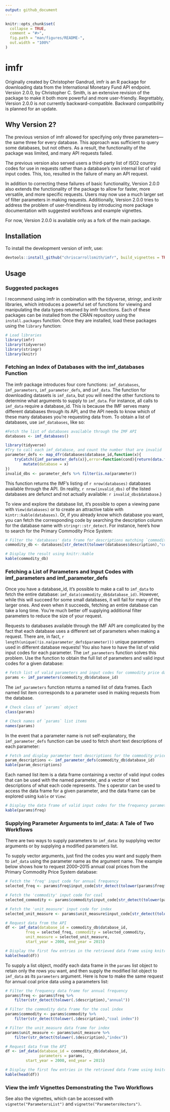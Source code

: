 ```yaml
---
output: github_document
---
```


<!-- README.md is generated from README.Rmd. Please edit that file -->

```r
knitr::opts_chunk$set(
  collapse = TRUE,
  comment = "#>",
  fig.path = "man/figures/README-",
  out.width = "100%"
)
```

# imfr

<!-- badges: start -->
<!-- badges: end -->

Originally created by Christopher Gandrud, imfr is an R package for downloading data from the International Monetary Fund API endpoint. Version 2.0.0, by Christopher C. Smith, is an extensive revision of the package to make it both more powerful and more user-friendly. Regrettably, Version 2.0.0 is *not* currently backward-compatible. Backward compatibility is planned for an update.

## Why Version 2?

The previous version of imfr allowed for specifying only three parameters—the same three for every database. This approach was sufficient to query some databases, but not others. As a result, the functionality of the package was limited, and many API requests failed.

The previous version also served users a third-party list of ISO2 country codes for use in requests rather than a database's own internal list of valid input codes. This, too, resulted in the failure of many an API request.

In addition to correcting these failures of basic functionality, Version 2.0.0 also extends the functionality of the package to allow for faster, more versatile, and more specific requests. Users may now use a much larger set of filter parameters in making requests. Additionally, Version 2.0.0 tries to address the problem of user-friendliness by introducing more package documentation with suggested workflows and example vignettes.

For now, Version 2.0.0 is available only as a fork of the main package.

## Installation

To install the development version of imfr, use:

``` r
devtools::install_github("chriscarrollsmith/imfr", build_vignettes = TRUE)'
```

## Usage

### Suggested packages

I recommend using imfr in combination with the tidyverse, stringr, and knitr libraries, which introduces a powerful set of functions for viewing and manipulating the data types returned by imfr functions. Each of these packages can be installed from the CRAN repository using the `install.packages` function. Once they are installed, load these packages using the `library` function:

```r
# Load libraries
library(imfr)
library(tidyverse)
library(stringr)
library(knitr)
```

### Fetching an Index of Databases with the imf_databases Function

The imfr package introduces four core functions: `imf_databases`, `imf_parameters`, `imf_parameter_defs`, and `imf_data`. The function for downloading datasets is `imf_data`, but you will need the other functions to determine what arguments to supply to `imf_data`. For instance, all calls to `imf_data` require a database_id. This is because the IMF serves many different databases through its API, and the API needs to know which of these many databases you're requesting data from. To obtain a list of databases, use `imf_databases`, like so:

```r
#Fetch the list of databases available through the IMF API
databases <- imf_databases()
```

```r
library(tidyverse)
#Try to call each imf_database, and count the number that are invalid
parameter_defs <- map_dfr(databases$database_id,function(x){
    tryCatch({imf_parameter_defs(x)},error=function(cond){return(data.frame(parameter = NA, description = NA))}) %>%
        mutate(database = x)
}) 
invalid_dbs <- parameter_defs %>% filter(is.na(parameter))
```

This function returns the IMF's listing of `r nrow(databases)` databases available through the API. (In reality, `r nrow(invalid_dbs)` of the listed databases are defunct and not actually available: `r invalid_dbs$database`.)

To view and explore the database list, it's possible to open a viewing pane with `View(databases)` or to create an attractive table with `kintr::kable(databases)`. Or, if you already know which database you want, you can fetch the corresponding code by searching the description column for the database name with `stringr::str_detect`. For instance, here's how to search for the Primary Commodity Price System:

```r
# Filter the 'databases' data frame for descriptions matching `commodity price`
commodity_db <- databases[str_detect(tolower(databases$description),"commodity price"),]

# Display the result using knitr::kable
kable(commodity_db)
```

### Fetching a List of Parameters and Input Codes with imf_parameters and imf_parameter_defs

Once you have a database_id, it's possible to make a call to `imf_data` to fetch the entire database: `imf_data(commodity_db$database_id)`. However, while this will succeed for some small databases, it will fail for many of the larger ones. And even when it succeeds, fetching an entire database can take a long time. You're much better off supplying additional filter parameters to reduce the size of your request.

Requests to databases available through the IMF API are complicated by the fact that each database uses a different set of parameters when making a request. There are, in fact, `r  length(unique(!is.na(parameter_defs$parameter)))` unique parameters used in different database requests! You also have to have the list of valid input codes for each parameter. The `imf_parameters` function solves this problem. Use the function to obtain the full list of parameters and valid input codes for a given database:

```r
# Fetch list of valid parameters and input codes for commodity price database
params <- imf_parameters(commodity_db$database_id)
```

The `imf_parameters` function returns a named list of data frames. Each named list item corresponds to a parameter used in making requests from the database. 

```r
# Check class of `params` object
class(params)

# Check names of `params` list items
names(params)
```

In the event that a parameter name is not self-explanatory, the `imf_parameter_defs` function can be used to fetch short text descriptions of each parameter:

```r
# Fetch and display parameter text descriptions for the commodity price database
param_descriptions <- imf_parameter_defs(commodity_db$database_id)
kable(param_descriptions)
```

Each named list item is a data frame containing a vector of valid input codes that can be used with the named parameter, and a vector of text descriptions of what each code represents. The `$` operator can be used to access the data frame for a given parameter, and the data frame can be explored using `kable` or `View`:

```r
# Display the data frame of valid input codes for the frequency parameter
kable(params$freq)
```

### Supplying Parameter Arguments to imf_data: A Tale of Two Workflows

There are two ways to supply parameters to `imf_data`: by supplying vector arguments or by supplying a modified parameters list.

To supply vector arguments, just find the codes you want and supply them to `imf_data` using the parameter name as the argument name. The example below shows how to request 2000–2015 annual coal prices from the Primary Commodity Price System database:

```r
# Fetch the 'freq' input code for annual frequency
selected_freq <- params$freq$input_code[str_detect(tolower(params$freq$description),"annual")]

# Fetch the 'commodity' input code for coal
selected_commodity <- params$commodity$input_code[str_detect(tolower(params$commodity$description),"coal index")]

# Fetch the 'unit_measure' input code for index
selected_unit_measure <- params$unit_measure$input_code[str_detect(tolower(params$unit_measure$description),"index")]

# Request data from the API
df <- imf_data(database_id = commodity_db$database_id,
         freq = selected_freq, commodity = selected_commodity,
         unit_measure = selected_unit_measure,
         start_year = 2000, end_year = 2015)

# Display the first few entries in the retrieved data frame using knitr::kable
kable(head(df))
```

To supply a list object, modify each data frame in the `params` list object to retain only the rows you want, and then supply the modified list object to `imf_data` as its `parameters` argument. Here is how to make the same request for annual coal price data using a parameters list:

```r
# Filter the frequency data frame for annual frequency
params$freq <- params$freq %>%
    filter(str_detect(tolower(.$description),"annual"))

# Filter the commodity data frame for the coal index
params$commodity <- params$commodity %>%
    filter(str_detect(tolower(.$description),"coal index"))

# Filter the unit_measure data frame for index
params$unit_measure <- params$unit_measure %>%
    filter(str_detect(tolower(.$description),"index"))

# Request data from the API
df <- imf_data(database_id = commodity_db$database_id,
               parameters = params,
         start_year = 2000, end_year = 2015)

# Display the first few entries in the retrieved data frame using knitr::kable
kable(head(df))
```

### View the imfr Vignettes Demonstrating the Two Workflows

See also the vignettes, which can be accessed with `vignette("ParametersList")` and `vignette("ParametersVectors")`.